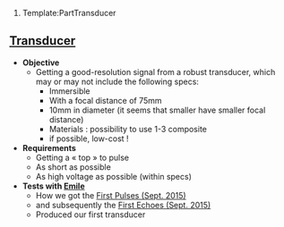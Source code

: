 # Template:PartTransducer

== '''[[:Category:Transducer|Transducer]]''' == 
*'''Objective'''
**Getting a good-resolution signal from a robust transducer, which may or may not include the following specs:
*** Immersible 
*** With a focal distance of 75mm
*** 10mm in diameter (it seems that smaller have smaller focal distance)
*** Materials : possibility to use 1-3 composite
*** if possible, low-cost !
*'''Requirements'''
**Getting a « top » to pulse
**As short as possible
**As high voltage as possible (within specs)
*'''Tests with [[:Category:Emile | Emile]]'''
**How we got the [[First Pulses (Sept. 2015)]]
** and subsequently the [[First Echoes (Sept. 2015)]]
**Produced our first transducer